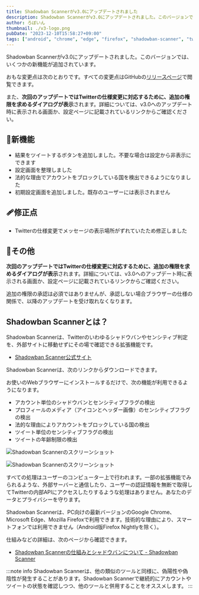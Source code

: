 ```yaml
---
title: Shadowban Scannerがv3.0にアップデートされました
description: Shadowban Scannerがv3.0にアップデートされました。このバージョンでは、いくつかの新機能が追加されています。
author: ろぼいん
thumbnail: ./v3-logo.png
pubDate: "2023-12-10T15:58:27+09:00"
tags: ["android", "chrome", "edge", "firefox", "shadowban-scanner", "twitter", "extension"]
---
```



Shadowban Scannerがv3.0にアップデートされました。このバージョンでは、いくつかの新機能が追加されています。

おもな変更点は次のとおりです。すべての変更点はGitHubの[リリースページ](https://github.com/Robot-Inventor/shadowban-scanner/releases/tag/v3.0.0)で閲覧できます。

また、**次回のアップデートではTwitterの仕様変更に対応するために、追加の権限を求めるダイアログが表示**されます。詳細については、v3.0へのアップデート時に表示される画面か、設定ページに記載されているリンクからご確認ください。

## 🎉新機能

- 結果をツイートするボタンを追加しました。不要な場合は設定から非表示にできます
- 設定画面を整理しました
- 法的な理由でアカウントをブロックしている国を検出できるようになりました
- 初期設定画面を追加しました。既存のユーザーには表示されません

## 🩹修正点

- Twitterの仕様変更でメッセージの表示場所がずれていたため修正しました

## 📝その他

**次回のアップデートではTwitterの仕様変更に対応するために、追加の権限を求めるダイアログが表示**されます。詳細については、v3.0へのアップデート時に表示される画面か、設定ページに記載されているリンクからご確認ください。

追加の権限の承認は必須ではありませんが、承認しない場合ブラウザーの仕様の関係で、以降のアップデートを受け取れなくなります。

## Shadowban Scannerとは？

Shadowban Scannerは、Twitterのいわゆるシャドウバンやセンシティブ判定を、外部サイトに移動せずにその場で確認できる拡張機能です。

<YouTube id="S2mRHz9SEig" />

- [Shadowban Scanner公式サイト](https://shadowban-scanner.roboin.io/)

Shadowban Scannerは、次のリンクからダウンロードできます。

<ExtensionBadges/>

お使いのWebブラウザーにインストールするだけで、次の機能が利用できるようになります。

- アカウント単位のシャドウバンとセンシティブフラグの検出
- プロフィールのメディア（アイコンとヘッダー画像）のセンシティブフラグの検出
- 法的な理由によりアカウントをブロックしている国の検出
- ツイート単位のセンシティブフラグの検出
- ツイートの年齢制限の検出

![Shadowban Scannerのスクリーンショット](../../../09/30/shadowban-scanner-v2-release/screenshot2_ja.png)

![Shadowban Scannerのスクリーンショット](../../../09/30/shadowban-scanner-v2-release/screenshot1_ja.png)

すべての処理はユーザーのコンピューター上で行われます。一部の拡張機能でみられるような、外部サーバーと通信したり、ユーザーの認証情報を無断で取得してTwitterの内部APIにアクセスしたりするような処理はありません。あなたのデータとプライバシーを守ります。

Shadowban Scannerは、PC向けの最新バージョンのGoogle Chrome、Microsoft Edge、Mozilla Firefoxで利用できます。技術的な理由により、スマートフォンでは利用できません（Android版Firefox Nightlyを除く）。

仕組みなどの詳細は、次のページから確認できます。

- [Shadowban Scannerの仕組みとシャドウバンについて - Shadowban Scanner](https://github.com/Robot-Inventor/shadowban-scanner/blob/main/doc/ja/about-shadowban.md)

:::note info
Shadowban Scannerは、他の類似のツールと同様に、偽陽性や偽陰性が発生することがあります。Shadowban Scannerで継続的にアカウントやツイートの状態を確認しつつ、他のツールと併用することをオススメします。
:::
